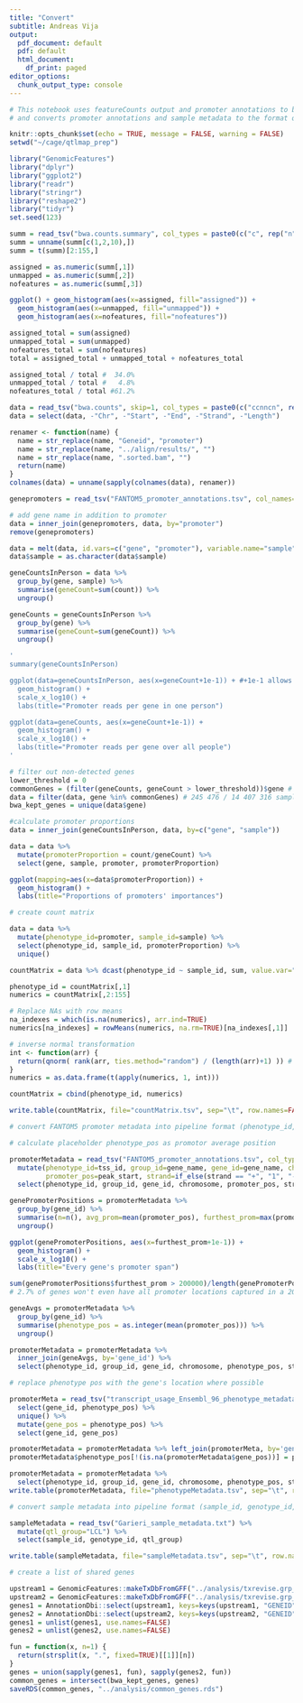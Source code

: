 ```yaml
---
title: "Convert"
subtitle: Andreas Vija
output:
  pdf_document: default
  pdf: default
  html_document:
    df_print: paged
editor_options:
  chunk_output_type: console
---
```


```r
# This notebook uses featureCounts output and promoter annotations to build a count matrix
# and converts promoter annotations and sample metadata to the format qtlmap wants

knitr::opts_chunk$set(echo = TRUE, message = FALSE, warning = FALSE)
setwd("~/cage/qtlmap_prep")
```

```r
library("GenomicFeatures")
library("dplyr")
library("ggplot2")
library("readr")
library("stringr")
library("reshape2")
library("tidyr")
set.seed(123)
```


```r
summ = read_tsv("bwa.counts.summary", col_types = paste0(c("c", rep("n", 154)), collapse=""))
summ = unname(summ[c(1,2,10),])
summ = t(summ)[2:155,]

assigned = as.numeric(summ[,1])
unmapped = as.numeric(summ[,2])
nofeatures = as.numeric(summ[,3])

ggplot() + geom_histogram(aes(x=assigned, fill="assigned")) +
  geom_histogram(aes(x=unmapped, fill="unmapped")) +
  geom_histogram(aes(x=nofeatures, fill="nofeatures"))

assigned_total = sum(assigned)
unmapped_total = sum(unmapped)
nofeatures_total = sum(nofeatures)
total = assigned_total + unmapped_total + nofeatures_total

assigned_total / total #  34.0%
unmapped_total / total #   4.8%
nofeatures_total / total #61.2%
```


```r
data = read_tsv("bwa.counts", skip=1, col_types = paste0(c("ccnncn", rep("n", 154)), collapse=""))
data = select(data, -"Chr", -"Start", -"End", -"Strand", -"Length")

renamer <- function(name) {
  name = str_replace(name, "Geneid", "promoter")
  name = str_replace(name, "../align/results/", "")
  name = str_replace(name, ".sorted.bam", "")
  return(name)
}
colnames(data) = unname(sapply(colnames(data), renamer))
```


```r
genepromoters = read_tsv("FANTOM5_promoter_annotations.tsv", col_names=c("promoter", "gene"), skip=1)

# add gene name in addition to promoter
data = inner_join(genepromoters, data, by="promoter")
remove(genepromoters)

data = melt(data, id.vars=c("gene", "promoter"), variable.name="sample", value.name="count")
data$sample = as.character(data$sample)
```

```r
geneCountsInPerson = data %>%
  group_by(gene, sample) %>%
  summarise(geneCount=sum(count)) %>%
  ungroup()

geneCounts = geneCountsInPerson %>%
  group_by(gene) %>%
  summarise(geneCount=sum(geneCount)) %>%
  ungroup()

'
summary(geneCountsInPerson)

ggplot(data=geneCountsInPerson, aes(x=geneCount+1e-1)) + #+1e-1 allows to see zeroes
  geom_histogram() +
  scale_x_log10() +
  labs(title="Promoter reads per gene in one person")

ggplot(data=geneCounts, aes(x=geneCount+1e-1)) +
  geom_histogram() +
  scale_x_log10() +
  labs(title="Promoter reads per gene over all people")
'
```

```r
# filter out non-detected genes
lower_threshold = 0
commonGenes = (filter(geneCounts, geneCount > lower_threshold))$gene # 946 / 20 193 are zeroes (4.7%) (1594 promotors)
data = filter(data, gene %in% commonGenes) # 245 476 / 14 407 316 samples removed (1.7%)
bwa_kept_genes = unique(data$gene)

#calculate promoter proportions
data = inner_join(geneCountsInPerson, data, by=c("gene", "sample"))

data = data %>%
  mutate(promoterProportion = count/geneCount) %>%
  select(gene, sample, promoter, promoterProportion)

ggplot(mapping=aes(x=data$promoterProportion)) +
  geom_histogram() +
  labs(title="Proportions of promoters' importances")
```


```r
# create count matrix

data = data %>%
  mutate(phenotype_id=promoter, sample_id=sample) %>%
  select(phenotype_id, sample_id, promoterProportion) %>%
  unique()

countMatrix = data %>% dcast(phenotype_id ~ sample_id, sum, value.var="promoterProportion")
```


```r
phenotype_id = countMatrix[,1]
numerics = countMatrix[,2:155]

# Replace NAs with row means
na_indexes = which(is.na(numerics), arr.ind=TRUE)
numerics[na_indexes] = rowMeans(numerics, na.rm=TRUE)[na_indexes[,1]]

# inverse normal transformation
int <- function(arr) {
  return(qnorm( rank(arr, ties.method="random") / (length(arr)+1) )) # +1 because 100% quantile is infinity
}
numerics = as.data.frame(t(apply(numerics, 1, int)))

countMatrix = cbind(phenotype_id, numerics)
```


```r
write.table(countMatrix, file="countMatrix.tsv", sep="\t", row.names=FALSE, quote=FALSE)
```


```r
# convert FANTOM5 promoter metadata into pipeline format (phenotype_id, group_id, gene_id, chromosome, phenotype_pos, strand)

# calculate placeholder phenotype_pos as promotor average position

promoterMetadata = read_tsv("FANTOM5_promoter_annotations.tsv", col_types="ccciiicii") %>%
  mutate(phenotype_id=tss_id, group_id=gene_name, gene_id=gene_name, chromosome=chr, 
         promoter_pos=peak_start, strand=if_else(strand == "+", "1", "-1")) %>%
  select(phenotype_id, group_id, gene_id, chromosome, promoter_pos, strand)

genePromoterPositions = promoterMetadata %>%
  group_by(gene_id) %>%
  summarise(n=n(), avg_prom=mean(promoter_pos), furthest_prom=max(promoter_pos) - min(promoter_pos)) %>%
  ungroup()

ggplot(genePromoterPositions, aes(x=furthest_prom+1e-1)) +
  geom_histogram() +
  scale_x_log10() +
  labs(title="Every gene's promoter span")

sum(genePromoterPositions$furthest_prom > 200000)/length(genePromoterPositions$furthest_prom)
# 2.7% of genes won't even have all promoter locations captured in a 200kb search range

geneAvgs = promoterMetadata %>%
  group_by(gene_id) %>%
  summarise(phenotype_pos = as.integer(mean(promoter_pos))) %>%
  ungroup()

promoterMetadata = promoterMetadata %>%
  inner_join(geneAvgs, by='gene_id') %>%
  select(phenotype_id, group_id, gene_id, chromosome, phenotype_pos, strand)

# replace phenotype pos with the gene's location where possible

promoterMeta = read_tsv("transcript_usage_Ensembl_96_phenotype_metadata.tsv", col_types="ccccciicccci") %>%
  select(gene_id, phenotype_pos) %>%
  unique() %>%
  mutate(gene_pos = phenotype_pos) %>%
  select(gene_id, gene_pos)

promoterMetadata = promoterMetadata %>% left_join(promoterMeta, by='gene_id')
promoterMetadata$phenotype_pos[!(is.na(promoterMetadata$gene_pos))] = promoterMetadata$gene_pos[!(is.na(promoterMetadata$gene_pos))]

promoterMetadata = promoterMetadata %>%
  select(phenotype_id, group_id, gene_id, chromosome, phenotype_pos, strand)
write.table(promoterMetadata, file="phenotypeMetadata.tsv", sep="\t", row.names=FALSE, quote=FALSE)
```


```r
# convert sample metadata into pipeline format (sample_id, genotype_id, qtl_group)

sampleMetadata = read_tsv("Garieri_sample_metadata.txt") %>%
  mutate(qtl_group="LCL") %>%
  select(sample_id, genotype_id, qtl_group)

write.table(sampleMetadata, file="sampleMetadata.tsv", sep="\t", row.names=FALSE, quote=FALSE)
```


```r
# create a list of shared genes

upstream1 = GenomicFeatures::makeTxDbFromGFF("../analysis/txrevise.grp_1.upstream.gff3")
upstream2 = GenomicFeatures::makeTxDbFromGFF("../analysis/txrevise.grp_2.upstream.gff3")
genes1 = AnnotationDbi::select(upstream1, keys=keys(upstream1, "GENEID"), keytype="GENEID", columns="GENEID")
genes2 = AnnotationDbi::select(upstream2, keys=keys(upstream2, "GENEID"), keytype="GENEID", columns="GENEID")
genes1 = unlist(genes1, use.names=FALSE)
genes2 = unlist(genes2, use.names=FALSE)

fun = function(x, n=1) {
  return(strsplit(x, ".", fixed=TRUE)[[1]][n])
}
genes = union(sapply(genes1, fun), sapply(genes2, fun))
common_genes = intersect(bwa_kept_genes, genes)
saveRDS(common_genes, "../analysis/common_genes.rds")
```

